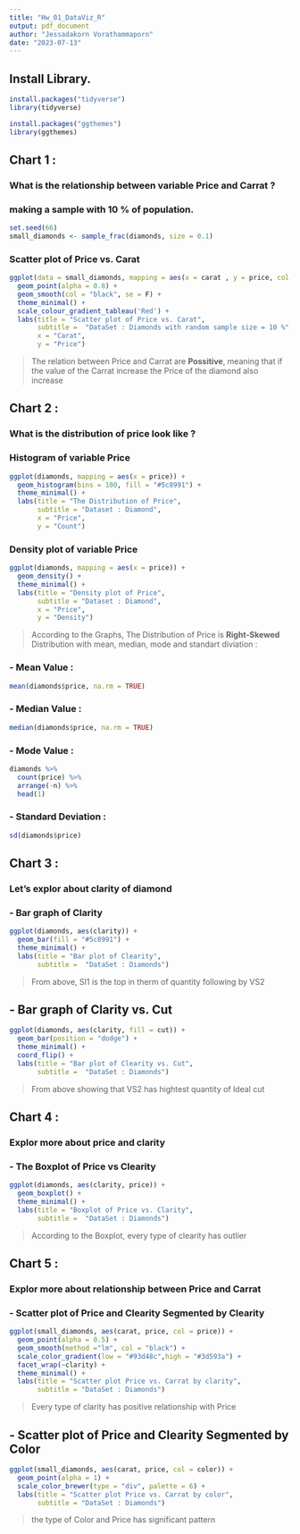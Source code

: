 ```yaml
---
title: "Hw_01_DataViz_R"
output: pdf_document
author: "Jessadakorn Vorathammaporn"
date: "2023-07-13"
---
```


## Install Library. \newline

```r
install.packages("tidyverse")
library(tidyverse) 
```
  
  
```r
install.packages("ggthemes")
library(ggthemes)
```
\newpage


## Chart 1 :

### What is the relationship between variable Price and Carrat ?  

### making a sample with 10 % of population. \newline

```r
set.seed(66)
small_diamonds <- sample_frac(diamonds, size = 0.1)
```

### Scatter plot of Price vs. Carat \newline

```r
ggplot(data = small_diamonds, mapping = aes(x = carat , y = price, col = price )) +
  geom_point(alpha = 0.8) +
  geom_smooth(col = "black", se = F) +
  theme_minimal() +
  scale_colour_gradient_tableau('Red') +
  labs(title = "Scatter plot of Price vs. Carat",
       subtitle =  "DataSet : Diamonds with random sample size = 10 %",
       x = "Carat",
       y = "Price")
```

> The relation between Price and Carrat are **Possitive**,
> meaning that if the value of the Carrat increase the Price of the diamond also increase \newline


## Chart 2 : \newline

### What is the distribution of price look like ? \newline

### Histogram of variable Price \newline

```r
ggplot(diamonds, mapping = aes(x = price)) +
  geom_histogram(bins = 100, fill = "#5c8991") +
  theme_minimal() +
  labs(title = "The Distribution of Price",
       subtitle = "Dataset : Diamond",
       x = "Price",
       y = "Count")
```

\newpage

### Density plot of variable Price \newline


```r

ggplot(diamonds, mapping = aes(x = price)) +
  geom_density() +
  theme_minimal() +
  labs(title = "Density plot of Price",
       subtitle = "Dataset : Diamond",
       x = "Price",
       y = "Density")

```



> According to the Graphs, The Distribution of Price is **Right-Skewed**  Distribution with mean, median, mode and standart diviation :\newline

\newpage
### - Mean Value :\newline

```r
mean(diamonds$price, na.rm = TRUE)

```

### - Median Value :\newline


```r
median(diamonds$price, na.rm = TRUE)

```

### - Mode Value :\newline

```r
diamonds %>%
  count(price) %>%
  arrange(-n) %>%
  head(1)
```

### - Standard Deviation :\newline

```r
sd(diamonds$price)
```

\newpage

## Chart 3 : \newline
### Let's explor about clarity of diamond \newline
### - Bar graph of Clarity \newline


```r
ggplot(diamonds, aes(clarity)) +
  geom_bar(fill = "#5c8991") +
  theme_minimal() +
  labs(title = "Bar plot of Clearity",
       subtitle =  "DataSet : Diamonds")
```


> From above, SI1 is the top in therm of quantity following by VS2\newline

\newpage

## - Bar graph of Clarity vs. Cut \newline

```r
ggplot(diamonds, aes(clarity, fill = cut)) +
  geom_bar(position = "dodge") +
  theme_minimal() +
  coord_flip() +
  labs(title = "Bar plot of Clearity vs. Cut",
       subtitle =  "DataSet : Diamonds")
```

> From above showing that VS2 has hightest quantity of ldeal cut
\newpage

## Chart 4 : \newline
### Explor more about price and clarity\newline
### - The Boxplot of Price vs Clearity\newline

```r
ggplot(diamonds, aes(clarity, price)) +
  geom_boxplot() +
  theme_minimal() +
  labs(title = "Boxplot of Price vs. Clarity",
       subtitle =  "DataSet : Diamonds")
```

> According to the Boxplot, every type of clearity has outlier\newline

\newpage

## Chart 5 : \newline
### Explor more about relationship between Price and Carrat\newline
### - Scatter plot of Price and Clearity Segmented by Clearity\newline

```r
ggplot(small_diamonds, aes(carat, price, col = price)) +
  geom_point(alpha = 0.5) +
  geom_smooth(method ="lm", col = "black") +
  scale_color_gradient(low = "#93d48c",high = "#3d593a") +
  facet_wrap(~clarity) +
  theme_minimal() +
  labs(title = "Scatter plot Price vs. Carrat by clarity",
       subtitle = "DataSet : Diamonds")
```

> Every type of clarity has positive relationship with Price\newline

\newpage

## - Scatter plot of Price and Clearity Segmented by Color \newline

```r
ggplot(small_diamonds, aes(carat, price, col = color)) +
  geom_point(alpha = 1) +
  scale_color_brewer(type = "div", palette = 6) +
  labs(title = "Scatter plot Price vs. Carrat by color",
       subtitle = "DataSet : Diamonds")
```

> the type of Color and Price has significant pattern\newline

